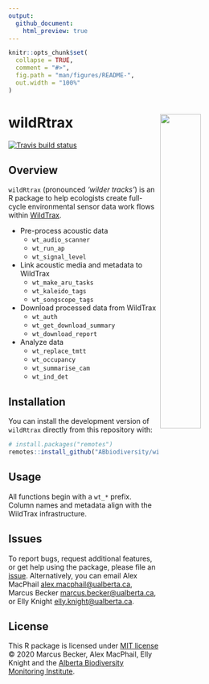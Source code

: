 ```yaml
---
output: 
  github_document:
    html_preview: true
---
```


```r
knitr::opts_chunk$set(
  collapse = TRUE,
  comment = "#>",
  fig.path = "man/figures/README-",
  out.width = "100%"
)
```

# wildRtrax <img src="man/figures/hex-logo-pipit.png" width="40%" align="right" />

<!-- badges: start -->
[![Travis build status](https://travis-ci.com/ABbiodiversity/wildRtrax.svg?branch=master)](https://travis-ci.com/ABbiodiversity/wildRtrax)
<!-- badges: end -->

## Overview

`wildRtrax` (pronounced *‘wilder tracks’*) is an R package to help ecologists create full-cycle environmental sensor data work flows within [WildTrax](https://www.wildtrax.ca/home.html).

- Pre-process acoustic data
  - `wt_audio_scanner`
  - `wt_run_ap`
  - `wt_signal_level`
- Link acoustic media and metadata to WildTrax
  - `wt_make_aru_tasks`
  - `wt_kaleido_tags`
  - `wt_songscope_tags`
- Download processed data from WildTrax
  - `wt_auth`
  - `wt_get_download_summary`
  - `wt_download_report`
- Analyze data
  - `wt_replace_tmtt`
  - `wt_occupancy`
  - `wt_summarise_cam`
  - `wt_ind_det`

## Installation

You can install the development version of `wildRtrax` directly from this
repository with:

```r
# install.packages("remotes")
remotes::install_github("ABbiodiversity/wildRtrax@development")
```

## Usage

All functions begin with a `wt_*` prefix. Column names and metadata align with the WildTrax infrastructure. 

## Issues

To report bugs, request additional features, or get help using the
package, please file an
[issue](https://github.com/ABbiodiversity/wildRtrax/issues).
Alternatively, you can email Alex MacPhail <alex.macphail@ualberta.ca>,
Marcus Becker <marcus.becker@ualberta.ca>, or Elly Knight <elly.knight@ualberta.ca>.

## License

This R package is licensed under [MIT
license](https://github.com/ABbiodiversity/wildRtrax/blob/master/LICENSE)
© 2020 Marcus Becker, Alex MacPhail, Elly Knight and the
[Alberta Biodiversity Monitoring Institute](http://https://abmi.ca/home.html).
